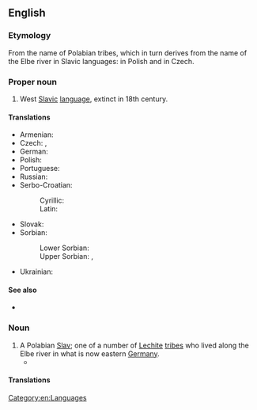 ==English==
{{wikipedia|Polabian language}}

===Etymology===
From the name of Polabian tribes, which in turn derives from the name of the Elbe river in Slavic languages: {{m|pl|Łaba}} in Polish and {{m|cs|Labe}} in Czech.

===Proper noun===
{{en-proper noun}}

# West [[Slavic]] [[language]], extinct in 18th century.

====Translations====
{{trans-top|West Slavic language}}
* Armenian: {{t+|hy|պոլաբերեն}}
* Czech: {{t|cs|polabština|f}}, {{t|cs|drevjanština|f}}
* German: {{t+|de|Polabisch|n}}
* Polish: {{t|pl|[[język]] [[połabski]]|m}}
* Portuguese: {{t+|pt|polábio|m}}
* Russian: {{t|ru|[[пола́бский]] [[язы́к]]|m}}
* Serbo-Croatian:
*: Cyrillic: {{t|sh|[[полабски]] [[језик]]|m}}
*: Latin: {{t|sh|[[polabski]] [[jezik]]|m}}
{{trans-mid}}
* Slovak: {{t|sk|polabčina|f}}
* Sorbian:
*: Lower Sorbian: {{t|dsb|połobšćina|f}}
*: Upper Sorbian: {{t+|hsb|połobšćina|f}}, {{t|hsb|połobska rěč|f}}
* Ukrainian: {{t|uk|[[полабська]] [[мова]]|f}}
{{trans-bottom}}

====See also====
* {{langcat|pox}}

===Noun===
{{en-noun}}

# A Polabian [[Slav]]; one of a number of [[Lechite]] [[tribe]]s who lived along the Elbe river in what is now eastern [[Germany]].
#* {{seecites|lang=en}}

====Translations====
{{trans-top|Polabian Slav}}
{{trans-mid}}
{{trans-bottom}}

[[Category:en:Languages]]